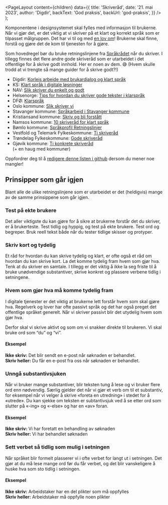 
<Meta
  title='Skriveråd'
  description='Retningslinjene skal hjelpe oss til å skrive brukertilpasset, klart og helhetlig.'
/>

  <PageLayout
    content={children}
    data={{
      title: 'Skriveråd',
      date: '21. mai 2023',
      author: 'Digdir',
      backText: 'God praksis',
      backUrl: 'god-praksis',
    }}
  />
);

Komponentene i designsystemet skal fylles med informasjon til brukerne. Når vi gjør det, er det viktig at vi skriver på et klart og korrekt språk som er tilpasset målgruppen. Det har vi til og med [en lov om](https://lovdata.no/lov/2021-05-21-42/§9)! Brukerne skal finne, forstå og gjøre det de kom til tjenesten for å gjøre.

Som hovedregel bør du bruke retningslinjene fra [Språkrådet](https://www.sprakradet.no/klarsprak/om-skriving/generelle-skriverad-bokmal/) når du skriver. I tillegg finnes det flere andre gode skriveråd som er utarbeidet i det offentlige for å skrive godt innhold. Her er noen av dem. 😅 (Hvem skulle trodd at vi trengte så mange guider for å skrive godt?!)

- Digdir: [Korleis arbeide med brukardialog og klart språk](https://www.digdir.no/klart-sprak/brukardialog-og-klart-sprak/2051)
- KS: [Klart språk i digitale løsninger](https://www.ks.no/fagomrader/digitalisering/klart-sprak-i-digitale-selvbetjeningslosninger/)
- NAV: [Slik skriver du enkelt og godt](https://aksel.nav.no/god-praksis/artikler/sprakarbeid?tema=innholdsarbeid)
- Helsenorge: [Tips for hvordan du skriver gode tekster i klarspråk](https://www.helsenorge.no/redaksjon/slik-skriver-vi/)
- DFØ: [Klarspråk](https://dfo.no/sites/default/files/2022-03/DF%C3%98s%20spr%C3%A5kprofil.pdf)
- Oslo kommune: [Slik skriver vi](https://www.sprakradet.no/globalassets/klarsprak-ny/arbeidsmetoder/kommunale-sprakprofiler/sprakprofil_oslo-kommune_kort_digital_enkeltsider_2019.pdf)
- Stavanger kommune: [Språkarbeid i Stavanger kommune](https://www.stavanger.kommune.no/samfunnsutvikling/prosjekter/sprakarbeid-i-Stavangerkommune/)
- Kristiansand kommune: [Skriv og bli forstått](https://www.canva.com/design/DAEHydOrkrE/view?utm_content=DAEHydOrkrE&utm_campaign=designshare&utm_medium=link&utm_source=publishsharelink#13)
- Namsos kommune: [10 skriveråd for klart språk](https://namsos.kommune.no/brukervennlig-innhold/klarsprak/ti-skriverad/)
- Bømlo kommune: [Språkprofil Retningslinjer](https://www.bomlo.kommune.no/_f/p1/i67ce0f82-e43e-4972-ba69-e4d014e88837/bk-retningslinjer-sprakprofil-rev-05122022.pdf)
- Vestfold og Telemark Fylkeskommune: [Ti skriveråd](https://designmanual.vtfk.no/om-designmanualen/skriverad/)
- Trøndelag Fylkeskommune: [Gode skriveråd](https://www.trondelagfylke.no/globalassets/bilder/klarsprak/klarsprak_hefte_a5_kort.pdf)
- Gjøvik kommune: [Ti konkrete skriveråd](https://www.gjovik.kommune.no/sprakprofil/ti-konkrete-skriverad/) \
  (+ en haug med kommuner)

Oppfordrer deg til å [redigere denne listen i github](https://github.com/digdir/designsystem/edit/main/storefront/pages/god-praksis/innholdsarbeid/skriverad.mdx) dersom du mener noe mangler!

## Prinsipper som går igjen

Blant alle de ulike retningslinjene som er utarbeidet er det (heldigvis) mange av de samme prinsippene som går igjen.

### Test på ekte brukere

Det aller viktigste du kan gjøre for å sikre at brukerne forstår det du skriver, er å brukerteste. Test tidlig og hyppig, og test på ekte brukere. Test ord og begreper. Bruk reell tekst både når du tester tidlige skisser og protyper.

### Skriv kort og tydelig

Et råd for hvordan du kan skrive tydelig og klart, er ofte også et råd om hvordan du kan skrive kort. La det komme tydelig fram hvem som gjør hva. Tenk at du skriver en samtale. I tillegg er det viktig å ikke la seg friste til å bruke unødvendige substantiver, skrive konkret og plassere verbene tidlig i setningene.

### Hvem som gjør hva må komme tydelig fram

I digitale tjenester er det viktig at brukerne lett forstår hvem som skal gjøre hva. Regelverk og lover har ofte passivt språk og det har også preget det offentlige språket generelt. Når vi skriver passivt blir det utydelig hvem som gjør hva.

Derfor skal vi skrive aktivt og som om vi snakker direkte til brukeren. Vi skal bruke ord som “du” og “vi”.

#### Eksempel

**Ikke skriv:** Det blir sendt en e-post når søknaden er behandlet. \
**Skriv heller:** Du får en e-post fra oss når søknaden er behandlet.

### Unngå substantivsjuken

Når vi bruker mange substantiver, blir teksten tung å lese og vi bruker flere ord enn nødvendig. Særlig gjelder det når vi gjør et verb om til et substantiv, for eksempel når vi velger å skrive «foreta en utredning» i stedet for å «utrede». Du kan sjekke om teksten er subtantivsjuk ved å se etter ord som slutter på «-ing» og «-else» og har en «av» foran.

#### Eksempel

**Ikke skriv:** Vi har foretatt en behandling av søknaden \
**Skriv heller:** Vi har behandlet søknaden

### Sett verbet så tidlig som mulig i setningen

Når språket blir formelt plasserer vi i ofte verbet for langt ut i setningen. Det gjør at du må lese mange ord før du får verbet, og det blir vanskeligere å huske hva som sto tidlig i setningen.

#### Eksempel

**Ikke skriv:** Arbeidstaker har en del plikter som må oppfylles \
**Skriv heller:** Arbeidstaker må oppfylle noen plikter
